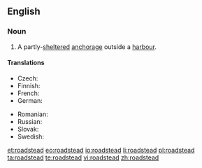 ==English==
{{wikipedia}}

===Noun===
{{en-noun}}

# {{nautical}} A partly-[[sheltered]] [[anchorage]] outside a [[harbour]].

====Translations====
{{trans-top|partly-sheltered anchorage outside a harbour}}
* Czech: {{t+|cs|rejda|f}}
* Finnish: {{t+|fi|reti}}
* French: {{t+|fr|rade}}
* German: {{t+|de|Reede}}
{{trans-mid}}
* Romanian: {{t+|ro|radă|f}}
* Russian: {{t|ru|рейд}}
* Slovak: {{t-|sk|rejda|f}}
* Swedish: {{t+|sv|redd}}
{{trans-bottom}}

[[et:roadstead]]
[[eo:roadstead]]
[[io:roadstead]]
[[li:roadstead]]
[[pl:roadstead]]
[[ta:roadstead]]
[[te:roadstead]]
[[vi:roadstead]]
[[zh:roadstead]]